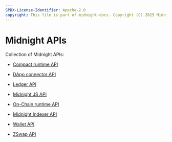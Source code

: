 ```yaml
---
SPDX-License-Identifier: Apache-2.0
copyright: This file is part of midnight-docs. Copyright (C) 2025 Midnight Foundation. Licensed under the Apache License, Version 2.0 (the "License"); You may not use this file except in compliance with the License. You may obtain a copy of the License at http://www.apache.org/licenses/LICENSE-2.0 Unless required by applicable law or agreed to in writing, software distributed under the License is distributed on an "AS IS" BASIS, WITHOUT WARRANTIES OR CONDITIONS OF ANY KIND, either express or implied. See the License for the specific language governing permissions and limitations under the License.
---
```


# Midnight APIs

Collection of Midnight APIs:

- [Compact runtime API](compact-runtime/README.md)

- [DApp connector API](dapp-connector/README.md)

- [Ledger API](ledger/README.md)

- [Midnight JS API](midnight-js/README.md)

- [On-Chain runtime API](onchain-runtime/README.md)

- [Midnight Indexer API](midnight-indexer/README.md)

- [Wallet API](wallet-api/README.md)

- [ZSwap API](zswap/README.md)

